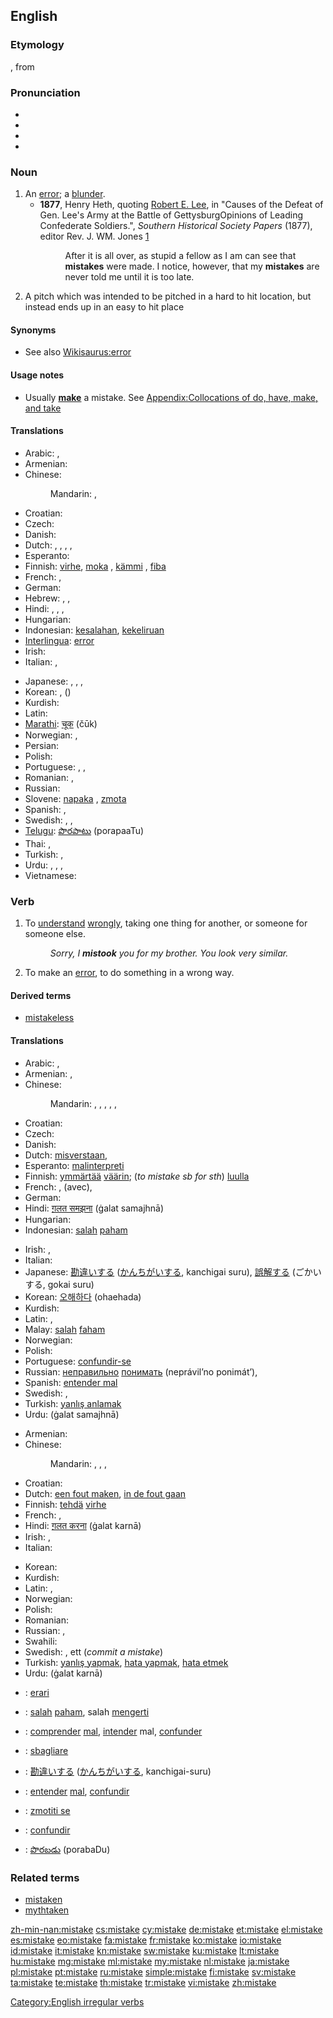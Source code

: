==English==

===Etymology===
{{etyl|enm|en}}, from {{etyl|non|en}} {{term|mistaka||lang=non|to take in error, to miscarry}}

===Pronunciation===
* {{SAMPA|/mIs"teIk/}}
* {{IPA|/mɪsˈteɪk/}}
* {{audio|en-us-mistake.ogg|Audio (US)}}
* {{rhymes|eɪk}}

===Noun===
{{en-noun}}

# An [[error]]; a [[blunder]].
#* '''1877''', Henry Heth, quoting [[w:Robert E. Lee|Robert E. Lee]], in "Causes of the Defeat of Gen. Lee's Army at the Battle of GettysburgOpinions of Leading Confederate Soldiers.", ''Southern Historical Society Papers'' (1877), editor Rev. J. WM. Jones [http://books.google.com/books?id=iDIFAAAAQAAJ&pg=PA292&dq=lee+%22mistakes+were+made%22&hl=en&ei=fchaTbu4L8L98AaVs4n-DQ&sa=X&oi=book_result&ct=result&resnum=3&ved=0CDUQ6AEwAg#v=onepage&q=lee%20%22mistakes%20were%20made%22&f=false]
#*: After it is all over, as stupid a fellow as I am can see that '''mistakes''' were made. I notice, however, that my '''mistakes''' are never told me until it is too late.
# {{baseball}} A pitch which was intended to be pitched in a hard to hit location, but instead ends up in an easy to hit place

====Synonyms====
* See also [[Wikisaurus:error]]

====Usage notes====
* Usually '''[[make]]''' a mistake. See [[Appendix:Collocations of do, have, make, and take]]

====Translations====
{{trans-top|An error (1)}}
* Arabic: {{t|ar|خطأ|f|tr=khaTa'|sc=Arab}}, {{t|ar|غلطة|f|tr=ghálTa|sc=Arab}}
* Armenian: {{t-|hy|սխալ|tr=sxal}}
* Chinese:
*: Mandarin: {{t-|cmn|錯誤|sc=Hani}},  {{t-|cmn|错误|tr=cuòwù|sc=Hani}}
* Croatian: {{t-|hr|grješka|f|alt=grjȅška}}
* Czech: {{t+|cs|chyba|f}}
* Danish: {{t|da|fejl|c}}
* Dutch: {{t+|nl|fout|f}}, {{t-|nl|misverstand|n}}, {{t+|nl|blunder|m}}, {{t+|nl|vergissing|f}},  {{t-|nl|onjuistheid|f}}
* Esperanto: {{t-|eo|eraro|xs=Esperanto}}
* Finnish: [[virhe]], [[moka]] {{italbrac|colloquial}}, [[kämmi]] {{italbrac|colloquial}}, [[fiba]] {{italbrac|slang}}
* French: {{t+|fr|faute|f}}, {{t+|fr|erreur|f}}
* German: {{t+|de|Fehler|m}}
* Hebrew: {{t|he|טעות|f|sc=Hebr}}, {{t|he|שגיאה|f|sc=Hebr}}, {{t|he|שגגה|f|sc=Hebr}}
* Hindi: {{t|hi|ग़लत|m|tr=ġalat|sc=Deva}}, {{t|hi|ग़लती|f|tr=ġalatī|sc=Deva}}, {{t|hi|ग़लत फ़हमी|f|tr=ġalat fahmī|sc=Deva}}, {{t|hi|भूल|f|tr=bhūl|sc=Deva}}
* Hungarian: {{t+|hu|hiba}}
* Indonesian: [[salah|kesalahan]], [[keliru|kekeliruan]]
* [[Interlingua]]: [[error]]
* Irish: {{t-|ga|botún|m|xs=Irish}}
* Italian: {{t+|it|errore|m}}, {{t+|it|sbaglio|m}}
{{trans-mid}}
* Japanese: {{t|ja|間違い|tr=まちがい, machigai|sc=Jpan}}, {{t|ja|過ち|tr=あやまち, ayamachi|sc=Jpan}},  {{t-|ja|誤り|tr=ayamari}},  {{t+|ja|錯誤|tr=sakugo}}
* Korean: {{t|ko|잘못|tr=jalmot|sc=Kore}}, {{t|ko|착각|tr=chakgak|sc=Kore}} ({{t|ko|錯覺|sc=Kore}})
* Kurdish: {{ku-Arab|[[غه‌له‌ت]]}}
* Latin: {{t|la|error|m}}
* [[Marathi]]: [[चूक]] (čūk)
* Norwegian: {{t+|no|feil|m}}, {{t|no|tabbe|m}}
* Persian: {{t|fa|اشتباه|tr=eshtebâh|sc=fa-Arab}}
* Polish: {{t+|pl|pomyłka|f}}
* Portuguese: {{t+|pt|erro|m}}, {{t+|pt|engano|m}}, {{t+|pt|equívoco|m}}
* Romanian: {{t+|ro|greșeală|f}},  {{t|ro|eroare|f}}
* Russian: {{t+|ru|ошибка|f|tr=ošíbka}}
* Slovene: [[napaka]] {{f}}, [[zmota]] {{f}}
* Spanish: {{t+|es|error|m}}, {{t+|es|equivocación|f}}
* Swedish: {{t+|sv|fel|n}}, {{t+|sv|miss|c}}, {{t+|sv|misstag|n}}
* [[Telugu]]: [[పొరపాటు]] (porapaaTu)
* Thai: {{t|th|ข้อผิดพลาด|tr=kôr-pìt-plâat|sc=Thai}}, {{t|th|ความผิดพลาด|tr=kwaam-pìt-plâat|sc=Thai}}
* Turkish: {{t+|tr|hata}}, {{t+|tr|yanlış}}
* Urdu: {{t|ur|غلط|m|tr=ġalat|sc=ur-Arab}}, {{t|ur|غلطی|f|tr=ġalatī|sc=ur-Arab}}, {{t|ur|غلط فہمی|f|tr=ġalat fahmī|sc=ur-Arab}}, {{t|ur|بھول|f|tr=bhūl|sc=ur-Arab}}
* Vietnamese: {{t|vi|lỗi}}
{{trans-bottom}}

===Verb===
{{en-verb|mistakes|mistaking|mistook|mistaken}}

# {{transitive}} To [[understand]] [[wrongly]], taking one thing for another, or someone for someone else.
#: ''Sorry, I '''mistook''' you for my brother. You look very similar.''
# {{transitive}} To make an [[error]], to do something in a wrong way.

====Derived terms====
* [[mistakeless]]

====Translations====
{{trans-top|To take one thing for another}}
* Arabic: {{Arab|[[اساء الفهم]]}} {{IPAchar|(’asá’ al-fáhem)}},  {{t|ar|أخطأ|tr='akhTa'a}}
* Armenian: {{t-|hy|խառնել|tr=xaṙnel}}, {{t|hy|շփոթել|tr=šp'ot'el}}
* Chinese:
*: Mandarin: {{t-|cmn|誤會|sc=Hani}}, {{t-|cmn|误会|tr=wùhuì|sc=Hani}}, {{t|cmn|弄錯|sc=Hani}},  {{t|cmn|弄错|tr=nòngcuò|sc=Hani}}, {{t|cmn|錯認|sc=Hani}},  {{t|cmn|错认|tr=cuòrèn|sc=Hani}}
* Croatian: {{t-|hr|pogriješiti|alt=pogrijéšiti}}
* Czech: {{t-|cs|zaměnit}}
* Danish: {{t|da|misforstå}}
* Dutch: [[misverstaan]], {{t-|nl|verwisselen}}
* Esperanto: [[malinterpreti]]
* Finnish: [[ymmärtää]] [[väärin]]; (''to mistake sb for sth'') [[luulla]]
* French: {{t+|fr|méprendre}}, {{t+|fr|confondre}} (avec), {{t-|fr|faire erreur}}
* German: {{t+|de|verwechseln}}
* Hindi: [[ग़लत समझना]] (ġalat samajhnā)
* Hungarian: {{t+|hu|félreért}}
* Indonesian: [[salah]] [[paham]]
{{trans-mid}}
* Irish: {{t|ga|déan dearmad|xs=Irish}}, {{t|ga|déan earráid|xs=Irish}}
* Italian: {{t-|it|fraintendere}}
* Japanese: [[勘違い]]する ([[かんちがい]]する, kanchigai suru), [[誤解]]する (ごかいする, gokai suru)
* Korean: [[오해하다]] (ohaehada)
* Kurdish: {{ku-Arab|[[به‌غه‌له‌ت]]}}
* Latin: {{t|la|fallor}}, {{t|la|fallo}}
* Malay: [[salah]] [[faham]]
* Norwegian: {{t|no|misforstå}}
* Polish: {{t+|pl|pomylić}}
* Portuguese: [[confundir-se]]
* Russian: [[неправильно]] [[понимать]] (neprávil’no ponimát’), {{t+|ru|принимать|tr=prinimát'}} {{qualifier|кого-л. за другого, что-л. за другое}}
* Spanish: [[entender mal]]
* Swedish: {{t+|sv|missförstå}}, {{t+|sv|missta}}
* Turkish: [[yanlış anlamak]]
* Urdu: {{ur-Arab|[[غلط سمجھنا]]}} (ġalat samajhnā)
{{trans-bottom}}

{{trans-top|To make an error}}
* Armenian: {{t|hy|սխալվել|tr=sxalvel}}
* Chinese:
*: Mandarin: {{t-|cmn|誤會|sc=Hani}}, {{t-|cmn|误会|tr=wùhuì|sc=Hani}}, {{t-|cmn|誤解|sc=Hani}},  {{t-|cmn|误解|tr=wùjiě|sc=Hani}}
* Croatian: {{t-|hr|pogriješiti|alt=pogrijéšiti}}
* Dutch: [[een fout maken]], [[in de fout gaan]]
* Finnish: [[tehdä]] [[virhe]]
* French: {{t+|fr|se tromper}},
* Hindi: [[ग़लत करना]] (ġalat karnā)
* Irish: {{t|ga|déan dearmad|xs=Irish}}, {{t|ga|déan earráid|xs=Irish}}
* Italian: {{t+|it|sbagliare}}
{{trans-mid}}
* Korean: {{t|ko|실수하다|tr=silsuhada|sc=Kore}}
* Kurdish: {{ku-Arab|[[غه‌له‌ت کردن]]}}
* Latin: {{t|la|fallor}}, {{t|la|erro}}
* Norwegian: {{t|no|ta feil}}
* Polish: {{t+|pl|pomylić się}}
* Romanian: {{t+|ro|greși}}
* Russian: {{t|ru|ошибаться|tr=ošibát'sja}} {{impf}}, {{t|ru|ошибиться|tr=ošibít'sja}} {{pf.}}
* Swahili: {{t+|sw|kosa|xs=Swahili}}
* Swedish: {{t|sv|missta}}, {{t|sv|begå}} ett {{t|sv|misstag|n}} (''commit a mistake'')
* Turkish: [[yanlış yapmak]], [[hata yapmak]], [[hata etmek]]
* Urdu: {{ur-Arab|[[غلط کرنا]]}} (ġalat karnā)
{{trans-bottom}}

{{checktrans-top}}
* {{ttbc|eo}}: [[erari]]
* {{ttbc|id}}: [[salah]] [[paham]], salah [[mengerti]]
* {{ttbc|ia}}: [[comprender]] [[mal]], [[intender]] mal, [[confunder]]
* {{ttbc|it}}: [[sbagliare]]
* {{ttbc|ja}}: [[勘違い]]する ([[かんちがい]]する, kanchigai-suru)
* {{ttbc|pt}}: [[entender]] [[mal]], [[confundir]]
* {{ttbc|sl}}: [[zmotiti se]]
* {{ttbc|es}}: [[confundir]]
* {{ttbc|te}}: [[పొరబడు]] (porabaDu)
{{trans-bottom}}

===Related terms===
* [[mistaken]]
* [[myth]]taken

[[Category:English irregular verbs]]

[[zh-min-nan:mistake]]
[[cs:mistake]]
[[cy:mistake]]
[[de:mistake]]
[[et:mistake]]
[[el:mistake]]
[[es:mistake]]
[[eo:mistake]]
[[fa:mistake]]
[[fr:mistake]]
[[ko:mistake]]
[[io:mistake]]
[[id:mistake]]
[[it:mistake]]
[[kn:mistake]]
[[sw:mistake]]
[[ku:mistake]]
[[lt:mistake]]
[[hu:mistake]]
[[mg:mistake]]
[[ml:mistake]]
[[my:mistake]]
[[nl:mistake]]
[[ja:mistake]]
[[pl:mistake]]
[[pt:mistake]]
[[ru:mistake]]
[[simple:mistake]]
[[fi:mistake]]
[[sv:mistake]]
[[ta:mistake]]
[[te:mistake]]
[[th:mistake]]
[[tr:mistake]]
[[vi:mistake]]
[[zh:mistake]]
